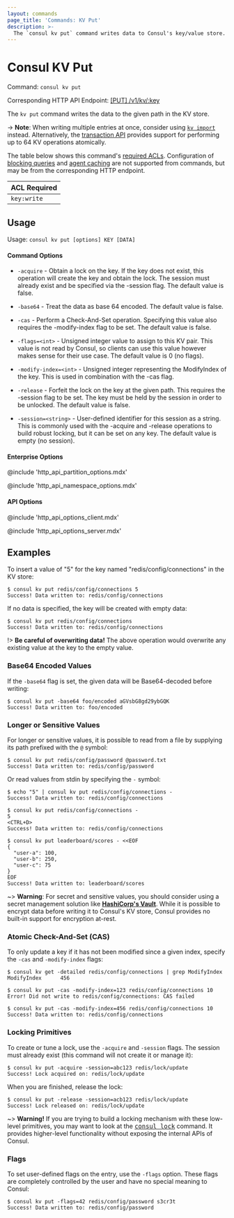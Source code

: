 ```yaml
---
layout: commands
page_title: 'Commands: KV Put'
description: >-
  The `consul kv put` command writes data to Consul's key/value store.
---
```


# Consul KV Put

Command: `consul kv put`

Corresponding HTTP API Endpoint: [\[PUT\] /v1/kv/:key](/consul/api-docs/kv#create-update-key)

The `kv put` command writes the data to the given path in the KV store.

-> **Note**: When writing multiple entries at once, consider using
[`kv import`](/consul/commands/kv/import) instead. Alternatively, the
[transaction API](/consul/api-docs/txn) provides support for performing up to
64 KV operations atomically.

The table below shows this command's [required ACLs](/consul/api-docs/api-structure#authentication). Configuration of
[blocking queries](/consul/api-docs/features/blocking) and [agent caching](/consul/api-docs/features/caching)
are not supported from commands, but may be from the corresponding HTTP endpoint.

| ACL Required |
| ------------ |
| `key:write`  |

## Usage

Usage: `consul kv put [options] KEY [DATA]`

#### Command Options

- `-acquire` - Obtain a lock on the key. If the key does not exist, this
  operation will create the key and obtain the lock. The session must already
  exist and be specified via the -session flag. The default value is false.

- `-base64` - Treat the data as base 64 encoded. The default value is false.

- `-cas` - Perform a Check-And-Set operation. Specifying this value also
  requires the -modify-index flag to be set. The default value is false.

- `-flags=<int>` - Unsigned integer value to assign to this KV pair. This
  value is not read by Consul, so clients can use this value however makes sense
  for their use case. The default value is 0 (no flags).

- `-modify-index=<int>` - Unsigned integer representing the ModifyIndex of the
  key. This is used in combination with the -cas flag.

- `-release` - Forfeit the lock on the key at the given path. This requires the
  -session flag to be set. The key must be held by the session in order to be
  unlocked. The default value is false.

- `-session=<string>` - User-defined identifier for this session as a string.
  This is commonly used with the -acquire and -release operations to build
  robust locking, but it can be set on any key. The default value is empty (no
  session).

#### Enterprise Options

@include 'http_api_partition_options.mdx'

@include 'http_api_namespace_options.mdx'

#### API Options

@include 'http_api_options_client.mdx'

@include 'http_api_options_server.mdx'

## Examples

To insert a value of "5" for the key named "redis/config/connections" in the
KV store:

```shell-session hideClipboard
$ consul kv put redis/config/connections 5
Success! Data written to: redis/config/connections
```

If no data is specified, the key will be created with empty data:

```shell-session hideClipboard
$ consul kv put redis/config/connections
Success! Data written to: redis/config/connections
```

!> **Be careful of overwriting data!** The above operation would overwrite
any existing value at the key to the empty value.

### Base64 Encoded Values

If the `-base64` flag is set, the given data will be Base64-decoded before writing:

```shell-session hideClipboard
$ consul kv put -base64 foo/encoded aGVsbG8gd29ybGQK
Success! Data written to: foo/encoded
```

### Longer or Sensitive Values

For longer or sensitive values, it is possible to read from a file by
supplying its path prefixed with the `@` symbol:

```shell-session hideClipboard
$ consul kv put redis/config/password @password.txt
Success! Data written to: redis/config/password
```

Or read values from stdin by specifying the `-` symbol:

```shell-session hideClipboard
$ echo "5" | consul kv put redis/config/connections -
Success! Data written to: redis/config/connections
```

```shell-session hideClipboard
$ consul kv put redis/config/connections -
5
<CTRL+D>
Success! Data written to: redis/config/connections
```

```shell-session hideClipboard
$ consul kv put leaderboard/scores - <<EOF
{
  "user-a": 100,
  "user-b": 250,
  "user-c": 75
}
EOF
Success! Data written to: leaderboard/scores
```

~> **Warning**: For secret and sensitive values, you should consider using a
secret management solution like **[HashiCorp's Vault](/vault/tutorials/secrets-management/static-secrets)**.
While it is possible to encrypt data before writing it to Consul's KV store,
Consul provides no built-in support for encryption at-rest.

### Atomic Check-And-Set (CAS)

To only update a key if it has not been modified since a given index, specify
the `-cas` and `-modify-index` flags:

```shell-session hideClipboard
$ consul kv get -detailed redis/config/connections | grep ModifyIndex
ModifyIndex      456

$ consul kv put -cas -modify-index=123 redis/config/connections 10
Error! Did not write to redis/config/connections: CAS failed

$ consul kv put -cas -modify-index=456 redis/config/connections 10
Success! Data written to: redis/config/connections
```

### Locking Primitives

To create or tune a lock, use the `-acquire` and `-session` flags. The session must already exist (this command will not create it or manage it):

```shell-session hideClipboard
$ consul kv put -acquire -session=abc123 redis/lock/update
Success! Lock acquired on: redis/lock/update
```

When you are finished, release the lock:

```shell-session hideClipboard
$ consul kv put -release -session=acb123 redis/lock/update
Success! Lock released on: redis/lock/update
```

~> **Warning!** If you are trying to build a locking mechanism with these
low-level primitives, you may want to look at the [<tt>consul
lock</tt>](/consul/commands/lock) command. It provides higher-level
functionality without exposing the internal APIs of Consul.

### Flags

To set user-defined flags on the entry, use the `-flags` option. These flags
are completely controlled by the user and have no special meaning to Consul:

```shell-session hideClipboard
$ consul kv put -flags=42 redis/config/password s3cr3t
Success! Data written to: redis/config/password
```
